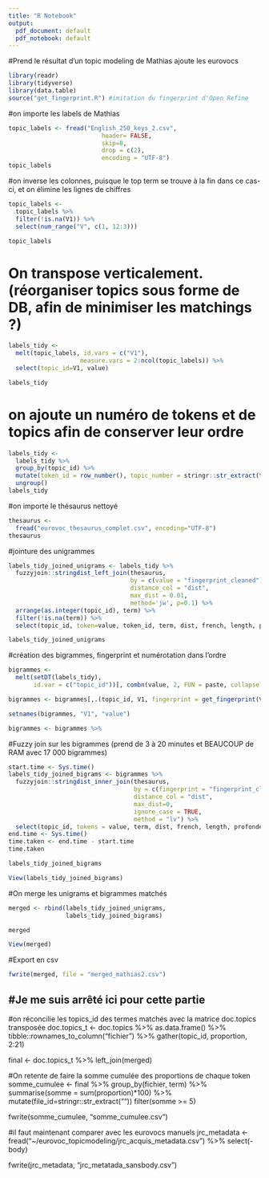 ```yaml
---
title: "R Notebook"
output:
  pdf_document: default
  pdf_notebook: default
---
```


#Prend le résultat d'un topic modeling de Mathias ajoute les eurovocs

```r
library(readr)
library(tidyverse)
library(data.table)
source("get_fingerprint.R") #imitation du fingerprint d'Open Refine
```

#on importe les labels de Mathias

```r
topic_labels <- fread("English_250_keys_2.csv",
                          header= FALSE,
                          skip=0,
                          drop = c(2),
                          encoding = "UTF-8")
topic_labels
```
#on inverse les colonnes, puisque le top term se trouve à la fin dans ce cas-ci, et on élimine les lignes de chiffres


```r

topic_labels <-
  topic_labels %>% 
  filter(!is.na(V1)) %>% 
  select(num_range("V", c(1, 12:3)))

topic_labels

```



# On transpose verticalement. (réorganiser topics sous forme de DB, afin de minimiser les matchings ?)
```r
labels_tidy <- 
  melt(topic_labels, id.vars = c("V1"),
                    measure.vars = 2:ncol(topic_labels)) %>% 
  select(topic_id=V1, value)

labels_tidy
```

# on ajoute un numéro de tokens et de topics afin de conserver leur ordre

```r

labels_tidy <- 
  labels_tidy %>% 
  group_by(topic_id) %>% 
  mutate(token_id = row_number(), topic_number = stringr::str_extract(topic_id, "\\d+")) %>% 
  ungroup()
labels_tidy
```

  
#on importe le thésaurus nettoyé
```r
thesaurus <-
  fread("eurovoc_thesaurus_complet.csv", encoding="UTF-8")
thesaurus

```



#jointure des unigrammes

```r
labels_tidy_joined_unigrams <- labels_tidy %>%
  fuzzyjoin::stringdist_left_join(thesaurus,
                                  by = c(value = "fingerprint_cleaned"),
                                  distance_col = "dist", 
                                  max_dist = 0.01,
                                  method='jw', p=0.1) %>% 
  arrange(as.integer(topic_id), term) %>% 
  filter(!is.na(term)) %>% 
  select(topic_id, token=value, token_id, term, dist, french, length, profondeur, category, link, bt1, mt, domain)

labels_tidy_joined_unigrams

```



#création des bigrammes, fingerprint et numérotation dans l'ordre 

```r
bigrammes <-
  melt(setDT(labels_tidy), 
       id.var = c("topic_id"))[, combn(value, 2, FUN = paste, collapse = ' '), topic_id]

bigrammes <- bigrammes[,.(topic_id, V1, fingerprint = get_fingerprint(V1))]

setnames(bigrammes, "V1", "value")

bigrammes <- bigrammes %>% 

```



#Fuzzy join sur les bigrammes (prend de 3 à 20 minutes et BEAUCOUP de RAM avec 17 000 bigrammes)
```r
start.time <- Sys.time()
labels_tidy_joined_bigrams <- bigrammes %>%
  fuzzyjoin::stringdist_inner_join(thesaurus,
                                   by = c(fingerprint = "fingerprint_cleaned"),
                                   distance_col = "dist",
                                   max_dist=0,
                                   ignore_case = TRUE,
                                   method = "lv") %>% 
  select(topic_id, tokens = value, term, dist, french, length, profondeur, category, link, bt1, mt, domain)
end.time <- Sys.time()
time.taken <- end.time - start.time
time.taken

labels_tidy_joined_bigrams

View(labels_tidy_joined_bigrams)

```



#On merge les unigrams et bigrammes matchés

```r
merged <- rbind(labels_tidy_joined_unigrams, 
                labels_tidy_joined_bigrams) 

merged 

View(merged)
```

#Export en csv
```r
fwrite(merged, file = "merged_mathias2.csv")
```


#Je me suis arrêté ici pour cette partie
-----------------------------------------------------------------------------------


#on réconcilie les topics_id des termes matchés avec la matrice doc.topics transposée
doc.topics_t <- 
  doc.topics %>% 
  as.data.frame() %>% 
  tibble::rownames_to_column("fichier") %>% 
  gather(topic_id, proportion, 2:21)

final <- 
  doc.topics_t %>% 
  left_join(merged)

#On retente de faire la somme cumulée des proportions de chaque token
somme_cumulee <- 
  final %>% 
  group_by(fichier, term) %>% 
  summarise(somme = sum(proportion)*100) %>%
  mutate(file_id=stringr::str_extract(""))
  filter(somme >= 5)
  
fwrite(somme_cumulee, "somme_cumulee.csv")

#il faut maintenant comparer avec les eurovocs manuels
jrc_metadata <- fread("~/eurovoc_topicmodeling/jrc_acquis_metadata.csv") %>% 
  select(-body)

fwrite(jrc_metadata, "jrc_metatada_sansbody.csv")

